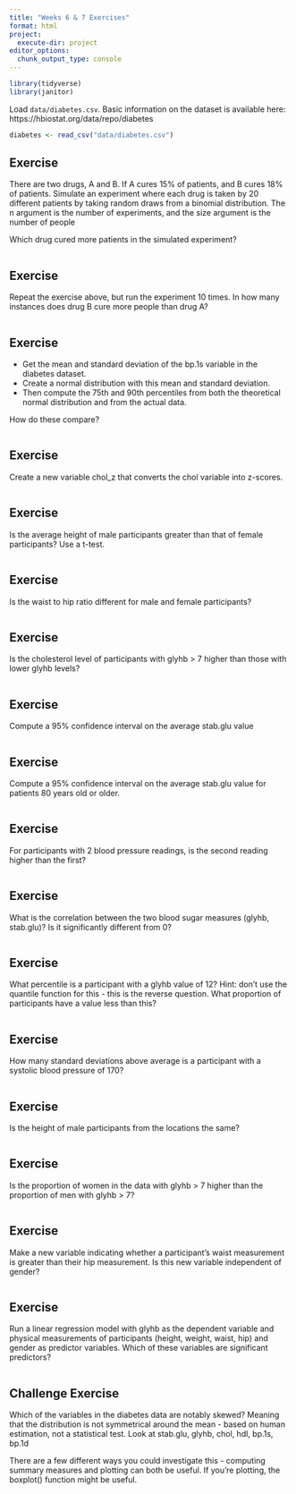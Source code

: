 ```yaml
---
title: "Weeks 6 & 7 Exercises"
format: html
project:
  execute-dir: project
editor_options: 
  chunk_output_type: console
---
```


```r
library(tidyverse)
library(janitor)
```

Load `data/diabetes.csv`.  Basic information on the dataset is available here: https://hbiostat.org/data/repo/diabetes


```r
diabetes <- read_csv("data/diabetes.csv")
```


## Exercise 

There are two drugs, A and B.  If A cures 15% of patients, and B cures 18% of patients.  Simulate an experiment where each drug is taken by 20 different patients by taking random draws from a binomial distribution.  The n argument is the number of experiments, and the size argument is the number of people

Which drug cured more patients in the simulated experiment?

```r


```


## Exercise 

Repeat the exercise above, but run the experiment 10 times.  In how many instances does drug B cure more people than drug A?

```r


```

## Exercise 

* Get the mean and standard deviation of the bp.1s variable in the diabetes dataset.  
* Create a normal distribution with this mean and standard deviation.  
* Then compute the 75th and 90th percentiles from both the theoretical normal distribution and from the actual data.

How do these compare?

```r


```


## Exercise 

Create a new variable chol_z that converts the chol variable into z-scores.

```r


```


## Exercise 

Is the average height of male participants greater than that of female participants?  Use a t-test.

```r


```


## Exercise 

Is the waist to hip ratio different for male and female participants?

```r


```


## Exercise 

Is the cholesterol level of participants with glyhb > 7 higher than those with lower glyhb levels?

```r


```


## Exercise 

Compute a 95% confidence interval on the average stab.glu value

```r


```


## Exercise 

Compute a 95% confidence interval on the average stab.glu value for patients 80 years old or older.

```r


```


## Exercise 

For participants with 2 blood pressure readings, is the second reading higher than the first?

```r


```


## Exercise 

What is the correlation between the two blood sugar measures (glyhb, stab.glu)? Is it significantly different from 0?

```r


```



## Exercise 

What percentile is a participant with a glyhb value of 12?  Hint: don't use the quantile function for this - this is the reverse question.  What proportion of participants have a value less than this?

```r


```


## Exercise

How many standard deviations above average is a participant with a systolic blood pressure of 170?

```r


```


## Exercise

Is the height of male participants from the locations the same?

```r



```


## Exercise 

Is the proportion of women in the data with glyhb > 7 higher than the proportion of men with glyhb > 7?

```r


```

## Exercise

Make a new variable indicating whether a participant's waist measurement is greater than their hip measurement.  Is this new variable independent of gender?

```r


```


## Exercise

Run a linear regression model with glyhb as the dependent variable and physical measurements of participants (height, weight, waist, hip) and gender as predictor variables.  Which of these variables are significant predictors?

```r


```





## Challenge Exercise 

Which of the variables in the diabetes data are notably skewed?  Meaning that the distribution is not symmetrical around the mean - based on human estimation, not a statistical test.  Look at stab.glu, glyhb, chol, hdl, bp.1s, bp.1d

There are a few different ways you could investigate this - computing summary measures and plotting can both be useful.  If you're plotting, the boxplot() function might be useful.

```r

```




